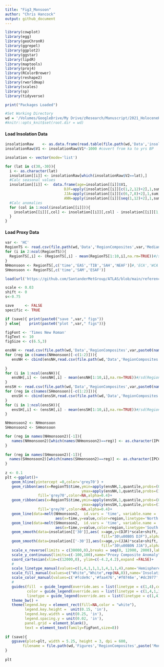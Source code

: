 ```yaml
---
title: "Fig3_Monsoon"
author: "Chris Hancock"
output: github_document
---
```


```r
library(cowplot)
library(egg)
library(geoChronR)
library(ggrepel)
library(ggplot2)
library(ggstar)
library(lipdR)
library(maptools)
library(proj4)
library(RColorBrewer)
library(reshape2)
library(rworldmap)
library(scales)
library(sp)
library(tidyverse)

print("Packages Loaded")
```

```r
#Set Working Directory
wd = '/Volumes/GoogleDrive/My Drive/zResearch/Manuscript/2021_HoloceneHydroclimate/2021_HoloceneHydroclimate/'
#knitr::opts_knit$set(root.dir = wd)
```

#### Load Insolation Data
```r

insolationRaw    <- as.data.frame(read.table(file.path(wd,'Data','insolation_bein1.dat.txt')))
insolationRaw$V1 <- insolationRaw$V1*-1000 #covert from ka to yrs BP

insolation <- vector(mode='list')

for (lat in c(30,-30)){
  i <- as.character(lat)
  insolation[[i]] <- insolationRaw[which(insolationRaw$V2==lat),]
  #Calc seasonal values
  insolation[[i]] <-  data.frame(age=insolation[[i]]$V1,
                           DJF=apply(insolation[[i]][c(1,2,12)+2],1,sum),
                           JJA=apply(insolation[[i]][c(6,7,8)+2],1,sum),
                           ANN=apply(insolation[[i]][seq(1,12)+2],1,sum))[1:13,]
  #Calc anomalies
  for (col in 1:ncol(insolation[[i]])){
    insolation[[i]][,col] <- insolation[[i]][,col] - insolation[[i]][1,col] 
  }
}
```

#### Load Proxy Data
```r
var <- 'HC'
RegionTS <- read.csv(file.path(wd,'Data','RegionComposites',var,'MedianTS_byRegion.csv'))
for (i in 2:ncol(RegionTS)){
  RegionTS[,i] <- (RegionTS[,i] - mean(RegionTS[1:10,i],na.rm=TRUE))#/sd(RegionTS[,i],na.rm=TRUE) 
}
NHmonsoon <- RegionTS[,c('time','EAS','TIB','SAH','NEAF')]#,'ECA','WCA')]
SHmonsoon <- RegionTS[,c('time','SAM','ESAF')]

load(url('https://github.com/SantanderMetGroup/ATLAS/blob/main/reference-regions/IPCC-WGI-reference-regions-v4_R.rda?raw=true'), verbose = TRUE)
```


```r
scale <- 0.03
shift <- 0
s<-0.75

save     <- FALSE
specific <- TRUE 

if (save){ print(paste0("save ",var," figs"))
} else{    print(paste0("plot ",var," figs"))}

figFont <- 'Times New Roman'
figText <- 10
figSize <- c(6.5,3)
```

```r

ensNH <- read.csv(file.path(wd,'Data','RegionComposites',var,paste0(names(NHmonsoon)[2],'.csv')))
for (reg in c(names(NHmonsoon)[-c(1:2)])){
   ensNH <- cbind(ensNH,read.csv(file.path(wd,'Data','RegionComposites',var,paste0(reg,'.csv')))) 
   
}
for (i in 1:ncol(ensNH)){
   ensNH[,i] <- (ensNH[,i] - mean(ensNH[1:10,i],na.rm=TRUE))#/sd(RegionTS[,i],na.rm=TRUE) 
}
ensSH <- read.csv(file.path(wd,'Data','RegionComposites',var,paste0(names(SHmonsoon)[2],'.csv')))
for (reg in c(names(SHmonsoon)[-c(1:2)])){
   ensSH <- cbind(ensSH,read.csv(file.path(wd,'Data','RegionComposites',var,paste0(reg,'.csv')))) 
}
for (i in 1:ncol(ensSH)){
   ensSH[,i] <- (ensSH[,i] - mean(ensSH[1:10,i],na.rm=TRUE))#/sd(RegionTS[,i],na.rm=TRUE) 
}

NHmonsoon2 <- NHmonsoon
SHmonsoon2 <- SHmonsoon

for (reg in names(NHmonsoon2)[-1]){
   names(NHmonsoon2)[which(names(NHmonsoon2)==reg)] <- as.character(IPCC_WGI_reference_regions_v4[IPCC_WGI_reference_regions_v4@data$Acronym == reg, ]$Name)
}
 
for (reg in names(SHmonsoon2)[-1]){
  names(SHmonsoon2)[which(names(SHmonsoon2)==reg)] <- as.character(IPCC_WGI_reference_regions_v4[IPCC_WGI_reference_regions_v4@data$Acronym == reg, ]$Name)
}
 
z <- 0.1
plt <-ggplot()+
   geom_hline(yintercept =0,color='grey70') +
   geom_ribbon(aes(x=RegionTS$time,ymin=apply(ensNH,1,quantile,probs=(0+z),na.rm=TRUE),
                                   ymax=apply(ensNH,1,quantile,probs=(1-z),na.rm=TRUE)),
               fill='grey70',color=NA,alpha=0.4)+
   geom_ribbon(aes(x=RegionTS$time,ymin=apply(ensSH,1,quantile,probs=(0+z),na.rm=TRUE),
                                   ymax=apply(ensSH,1,quantile,probs=(1-z),na.rm=TRUE)),
               fill='grey70',color=NA,alpha=0.4)+
   geom_line(data=melt(NHmonsoon2,  id.vars = 'time', variable.name = 'region'),
                       aes(x=time,y=value,color=region,linetype='North'),size=s)+
   geom_line(data=melt(SHmonsoon2,  id.vars = 'time', variable.name = 'region'),
                       aes(x=time,y=value,color=region,linetype='South'),size=s)+
   geom_smooth(data=insolation[['30']],aes( x=age,y=(DJF)*scale+shift,
                                            fill="30\u00B0S DJF"),alpha=1,color="Grey50",linetype=4,size=s+0.2) +
   geom_smooth(data=insolation[['-30']],aes(x=age,y=(JJA)*scale+shift,
                                            fill="30\u00B0N JJA"),alpha=1,color="Black",linetype=1,size=s+0.2)+
   scale_x_reverse(limits = c(30000,0),breaks = seq(0, 12000, 2000),labels=seq(0, 12, 2),name="Age (ka BP)") +
   scale_y_continuous(limits=c(-100,100),name="Proxy Composite Anomaly",sec.axis = sec_axis((~./scale),name=bquote('Insolation Anomaly (W m'^-2*")"))) + 
   coord_cartesian(xlim=c(12000,0), ylim=c(-4.2,4.2),expand	=FALSE)+
   #
   scale_linetype_manual(values=c(1,4,1,1,1,1,4,1,1,4),name='Hemisphere') +
   scale_fill_manual(values=c("White","White",rep(NA,8)),name='Insolation') +
   scale_color_manual(values=c('#fcde9c','#faa476','#f0746e','#dc3977','#b9257a','#7c1d6f','black','grey'),name='Region') +
   #
   guides(fill  = guide_legend(override.aes = list(linetype = c(1,4),color=c('Black','Grey50'))),
          color = guide_legend(override.aes = list(linetype = c(1,4,1,1,4,1))),
          linetype = guide_legend(override.aes = list(linetype = c(1,4))))+
   theme_bw() + 
   theme(legend.key = element_rect(fill=NA,color = "white"),
         legend.key.height =  unit(0.15, 'in'),
         legend.key.width = unit(0.25, 'in'),
         legend.spacing.y = unit(0.02, 'in'),
         panel.grid = element_blank(),
         text = element_text(family=figFont,size=8))
 
if (save){
   ggsave(plot=plt, width = 5.25, height = 3, dpi = 600,
        filename = file.path(wd,'Figures','RegionComposites',paste('Monsoon_',var,'.png',sep='')))
}
 
plt
```







